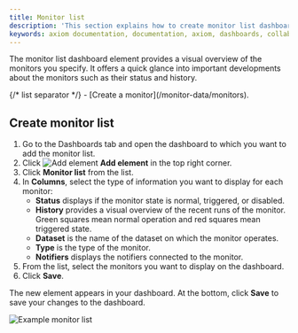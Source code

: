 ```yaml
---
title: Monitor list
description: 'This section explains how to create monitor list dashboard elements and add them to your dashboard.'
keywords: axiom documentation, documentation, axiom, dashboards, collaboration, queries, visualizations, filters, charts, simple query builder, advanced query builder
---
```



The monitor list dashboard element provides a visual overview of the monitors you specify. It offers a quick glance into important developments about the monitors such as their status and history.

<Prerequisites />
{/* list separator */}
- [Create a monitor](/monitor-data/monitors).

## Create monitor list

1. Go to the Dashboards tab and open the dashboard to which you want to add the monitor list.
1. Click <img src="/doc-assets/icons/plus.svg" className="inline-icon" alt="Add element" /> **Add element** in the top right corner.
1. Click **Monitor list** from the list.
1. In **Columns**, select the type of information you want to display for each monitor:
    - **Status** displays if the monitor state is normal, triggered, or disabled.
    - **History** provides a visual overview of the recent runs of the monitor. Green squares mean normal operation and red squares mean triggered state.
    - **Dataset** is the name of the dataset on which the monitor operates.
    - **Type** is the type of the monitor.
    - **Notifiers** displays the notifiers connected to the monitor.
1. From the list, select the monitors you want to display on the dashboard.
1. Click **Save**.

The new element appears in your dashboard. At the bottom, click **Save** to save your changes to the dashboard.

<Frame>
  <img src="/doc-assets/shots/monitor-list.png" alt="Example monitor list" />
</Frame>